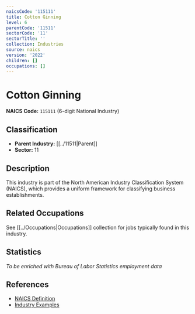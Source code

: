 ```yaml
---
naicsCode: '115111'
title: Cotton Ginning
level: 6
parentCode: '11511'
sectorCode: '11'
sectorTitle: ''
collection: Industries
source: naics
version: '2022'
children: []
occupations: []
---
```

# Cotton Ginning

**NAICS Code:** `115111` (6-digit National Industry)

## Classification

- **Parent Industry:** [[../11511|Parent]]
- **Sector:** 11

## Description

This industry is part of the North American Industry Classification System (NAICS), which provides a uniform framework for classifying business establishments.

## Related Occupations

See [[../Occupations|Occupations]] collection for jobs typically found in this industry.

## Statistics

*To be enriched with Bureau of Labor Statistics employment data*

## References

- [NAICS Definition](https://www.census.gov/naics/)
- [Industry Examples](https://www.census.gov/naics/2022NAICS/)
